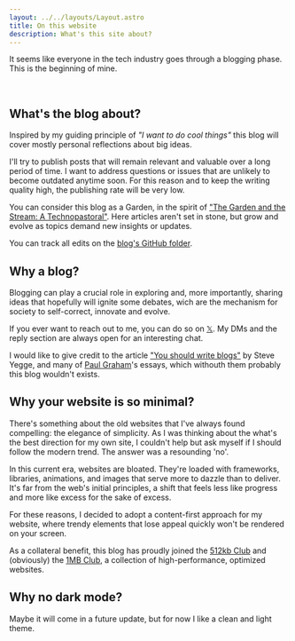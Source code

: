 ```yaml
---
layout: ../../layouts/Layout.astro
title: On this website
description: What's this site about?
---
```


It seems like everyone in the tech industry goes through a blogging phase. This is the beginning of mine.

&nbsp;<br/>
## What's the blog about?

Inspired by my guiding principle of _"I want to do cool things"_ this blog will cover mostly personal reflections about big ideas.

I'll try to publish posts that will remain relevant and valuable over a long period of time. I want to address questions or issues that are unlikely to become outdated anytime soon. For this reason and to keep the writing quality high, the publishing rate will be very low.

You can consider this blog as a Garden, in the spirit of ["The Garden and the Stream: A Technopastoral"](https://hapgood.us/2015/10/17/the-garden-and-the-stream-a-technopastoral/). Here articles aren't set in stone, but grow and evolve as topics demand new insights or updates.

You can track all edits on the [blog's GitHub folder](https://github.com/francescobarbieri/barbierinotes).

## Why a blog?

Blogging can play a crucial role in exploring and, more importantly, sharing ideas that hopefully will ignite some debates, wich are the mechanism for society to self-correct, innovate and evolve. 

If you ever want to reach out to me, you can do so on [𝕏](https://twitter.com/barbierinotes). My DMs and the reply section are always open for an interesting chat.

I would like to give credit to the article ["You should write blogs"](https://sites.google.com/site/steveyegge2/you-should-write-blogs?authuser=0) by Steve Yegge, and many of [Paul Graham](https://www.paulgraham.com/)'s essays, which withouth them probably this blog wouldn't exists.

## Why your website is so minimal?

There's something about the old websites that I've always found compelling: the elegance of simplicity. As I was thinking about the what's the best direction for my own site, I couldn't help but ask myself if I should follow the modern trend. The answer was a resounding 'no'.

In this current era, websites are bloated. They're loaded with frameworks, libraries, animations, and images that serve more to dazzle than to deliver. It's far from the web's initial principles, a shift that feels less like progress and more like excess for the sake of excess.

For these reasons, I decided to adopt a content-first approach for my website, where trendy elements that lose appeal quickly won't be rendered on your screen.

As a collateral benefit, this blog has proudly joined the [512kb Club](https://512kb.club/) and (obviously) the [1MB Club](https://1mb.club/), a collection of high-performance, optimized websites.

## Why no dark mode?

Maybe it will come in a future update, but for now I like a clean and light theme.